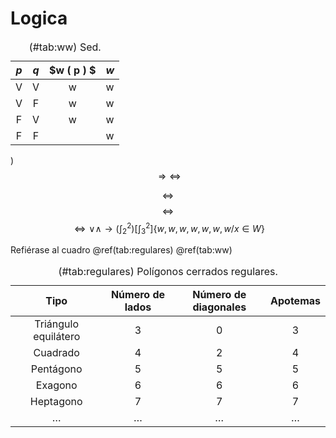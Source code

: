 \mainmatter

# Logica



|  $p$  |  $q$  | $w \rightarrow \left( \sim p \right) $ | $w$ |
| :---: | :---: | :------------------------------------: | --- |
|   V   |   V   |                   w                     | w   |
|   V   |   F   |                     w                   | w   |
|   F   |   V   |                    w                    | w   |
|   F   |   F   |                                        | w   |

: (\#tab:ww) Sed.

 \Longleftrightarrow  \right)
$$ \Longrightarrow \Longleftrightarrow  $$

$$ \Longleftrightarrow  $$
$$ \Longleftrightarrow  $$
$$ \Longleftrightarrow \vee \wedge \rightarrow \left( \int_{2}^{2} \right) \left[ \int_{3}^{2} \right]  \left\{ w,w,w,w,w,w,w/x \in W \right\}  $$

Refiérase al cuadro \@ref(tab:regulares) \@ref(tab:ww)

|         Tipo         | Número de lados | Número de diagonales | Apotemas |
|:--------------------:|:---------------:|:--------------------:|:--------:|
| Triángulo equilátero |        3        |          0           |    3     |
|       Cuadrado       |        4        |          2           |    4     |
|      Pentágono       |        5        |          5           |    5     |
|       Exagono        |        6        |          6           |    6     |
|      Heptagono       |        7        |          7           |    7     |
|         ...          |       ...       |         ...          |   ...    |

: (\#tab:regulares) Polígonos cerrados regulares.